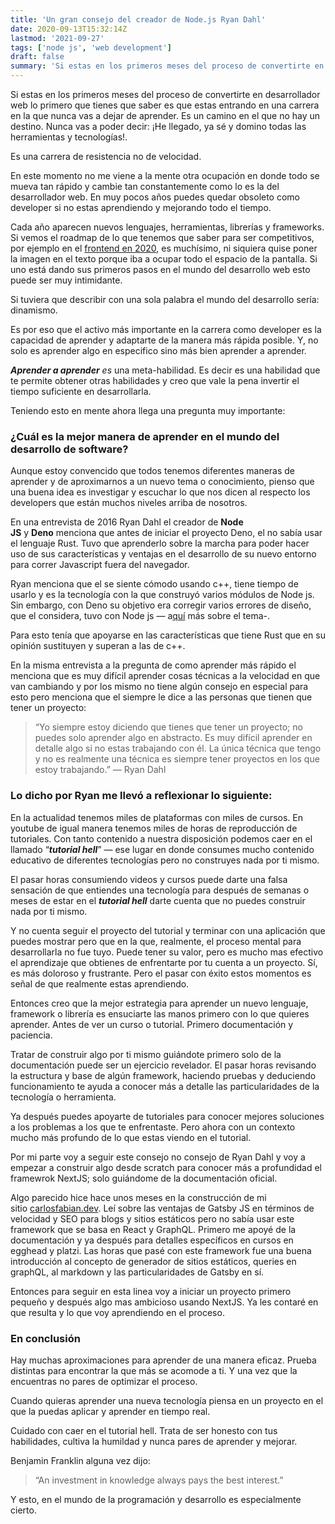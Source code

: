 ```yaml
---
title: 'Un gran consejo del creador de Node.js Ryan Dahl'
date: 2020-09-13T15:32:14Z
lastmod: '2021-09-27'
tags: ['node js', 'web development']
draft: false
summary: 'Si estas en los primeros meses del proceso de convertirte en desarrollador web este consejo podría acelerar tu carrera.'
---
```


Si estas en los primeros meses del proceso de convertirte en desarrollador web lo primero que tienes que saber es que estas entrando en una carrera en la que nunca vas a dejar de aprender. Es un camino en el que no hay un destino. Nunca vas a poder decir: ¡He llegado, ya sé y domino todas las herramientas y tecnologías!.

Es una carrera de resistencia no de velocidad.

En este momento no me viene a la mente otra ocupación en donde todo se mueva tan rápido y cambie tan constantemente como lo es la del desarrollador web. En muy pocos años puedes quedar obsoleto como developer si no estas aprendiendo y mejorando todo el tiempo.

Cada año aparecen nuevos lenguajes, herramientas, librerías y frameworks. Si vemos el roadmap de lo que tenemos que saber para ser competitivos, por ejemplo en el [frontend en 2020](https://roadmap.sh/roadmaps/frontend.png), es muchísimo, ni siquiera quise poner la imagen en el texto porque iba a ocupar todo el espacio de la pantalla. Si uno está dando sus primeros pasos en el mundo del desarrollo web esto puede ser muy intimidante.

Si tuviera que describir con una sola palabra el mundo del desarrollo sería: dinamismo.

Es por eso que el activo más importante en la carrera como developer es la capacidad de aprender y adaptarte de la manera más rápida posible. Y, no solo es aprender algo en especifico sino más bien aprender a aprender.

***Aprender a aprender** es* una meta-habilidad. Es decir es una habilidad que te permite obtener otras habilidades y creo que vale la pena invertir el tiempo suficiente en desarrollarla.

Teniendo esto en mente ahora llega una pregunta muy importante:

### **¿Cuál es la mejor manera de aprender en el mundo del desarrollo de software?**

Aunque estoy convencido que todos tenemos diferentes maneras de aprender y de aproximarnos a un nuevo tema o conocimiento, pienso que una buena idea es investigar y escuchar lo que nos dicen al respecto los developers que están muchos niveles arriba de nosotros.

En una entrevista de 2016 Ryan Dahl el creador de **Node JS** y **Deno** menciona que antes de iniciar el proyecto Deno, el no sabía usar el lenguaje Rust. Tuvo que aprenderlo sobre la marcha para poder hacer uso de sus características y ventajas en el desarrollo de su nuevo entorno para correr Javascript fuera del navegador.

Ryan menciona que el se siente cómodo usando c++, tiene tiempo de usarlo y es la tecnología con la que construyó varios módulos de Node js. Sin embargo, con Deno su objetivo era corregir varios errores de diseño, que el considera, tuvo con Node js — a[quí](https://www.youtube.com/watch?v=M3BM9TB-8yA) más sobre el tema-.

Para esto tenía que apoyarse en las características que tiene Rust que en su opinión sustituyen y superan a las de c++.

En la misma entrevista a la pregunta de como aprender más rápido el menciona que es muy difícil aprender cosas técnicas a la velocidad en que van cambiando y por los mismo no tiene algún consejo en especial para esto pero menciona que el siempre le dice a las personas que tienen que tener un proyecto:

> “Yo siempre estoy diciendo que tienes que tener un proyecto; no puedes solo aprender algo en abstracto. Es muy difícil aprender en detalle algo si no estas trabajando con él. La única técnica que tengo y no es realmente una técnica es siempre tener proyectos en los que estoy trabajando.” — Ryan Dahl
> 

### **Lo dicho por Ryan me llevó a reflexionar lo siguiente:**

En la actualidad tenemos miles de plataformas con miles de cursos. En youtube de igual manera tenemos miles de horas de reproducción de tutoriales. Con tanto contenido a nuestra disposición podemos caer en el llamado “***tutorial hell***” — ese lugar en donde consumes mucho contenido educativo de diferentes tecnologías pero no construyes nada por ti mismo.

El pasar horas consumiendo videos y cursos puede darte una falsa sensación de que entiendes una tecnología para después de semanas o meses de estar en el ***tutorial hell*** darte cuenta que no puedes construir nada por ti mismo.

Y no cuenta seguir el proyecto del tutorial y terminar con una aplicación que puedes mostrar pero que en la que, realmente, el proceso mental para desarrollarla no fue tuyo. Puede tener su valor, pero es mucho mas efectivo el aprendizaje que obtienes de enfrentarte por tu cuenta a un proyecto. Sí, es más doloroso y frustrante. Pero el pasar con éxito estos momentos es señal de que realmente estas aprendiendo.

Entonces creo que la mejor estrategia para aprender un nuevo lenguaje, framework o librería es ensuciarte las manos primero con lo que quieres aprender. Antes de ver un curso o tutorial. Primero documentación y paciencia.

Tratar de construir algo por ti mismo guiándote primero solo de la documentación puede ser un ejercicio revelador. El pasar horas revisando la estructura y base de algún framework, haciendo pruebas y deduciendo funcionamiento te ayuda a conocer más a detalle las particularidades de la tecnología o herramienta.

Ya después puedes apoyarte de tutoriales para conocer mejores soluciones a los problemas a los que te enfrentaste. Pero ahora con un contexto mucho más profundo de lo que estas viendo en el tutorial.

Por mi parte voy a seguir este consejo no consejo de Ryan Dahl y voy a empezar a construir algo desde scratch para conocer más a profundidad el framewrok NextJS; solo guiándome de la documentación oficial.

Algo parecido hice hace unos meses en la construcción de mi sitio [carlosfabian.dev](http://carlosfabian.dev/). Leí sobre las ventajas de Gatsby JS en términos de velocidad y SEO para blogs y sitios estáticos pero no sabía usar este framework que se basa en React y GraphQL. Primero me apoyé de la documentación y ya después para detalles específicos en cursos en egghead y platzi. Las horas que pasé con este framework fue una buena introducción al concepto de generador de sitios estáticos, queries en graphQL, al markdown y las particularidades de Gatsby en sí.

Entonces para seguir en esta linea voy a iniciar un proyecto primero pequeño y después algo mas ambicioso usando NextJS. Ya les contaré en que resulta y lo que voy aprendiendo en el proceso.

### **En conclusión**

Hay muchas aproximaciones para aprender de una manera eficaz. Prueba distintas para encontrar la que más se acomode a ti. Y una vez que la encuentras no pares de optimizar el proceso.

Cuando quieras aprender una nueva tecnología piensa en un proyecto en el que la puedas aplicar y aprender en tiempo real.

Cuidado con caer en el tutorial hell. Trata de ser honesto con tus habilidades, cultiva la humildad y nunca pares de aprender y mejorar.

Benjamin Franklin alguna vez dijo:

> “An investment in knowledge always pays the best interest.”
> 

Y esto, en el mundo de la programación y desarrollo es especialmente cierto.
